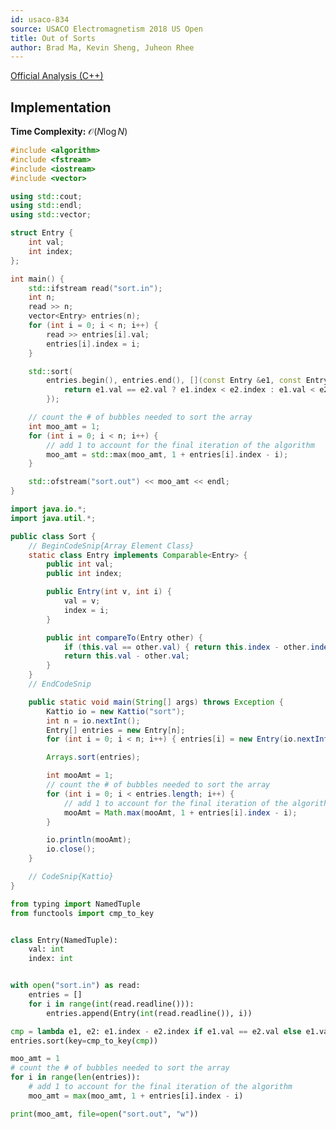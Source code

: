 ```yaml
---
id: usaco-834
source: USACO Electromagnetism 2018 US Open
title: Out of Sorts
author: Brad Ma, Kevin Sheng, Juheon Rhee
---
```


[Official Analysis (C++)](http://www.usaco.org/current/data/sol_sort_electromagnetism_open18.html)

## Implementation

**Time Complexity:** $\mathcal{O}(N \log N)$

<LanguageSection>
<CPPSection>

```cpp
#include <algorithm>
#include <fstream>
#include <iostream>
#include <vector>

using std::cout;
using std::endl;
using std::vector;

struct Entry {
	int val;
	int index;
};

int main() {
	std::ifstream read("sort.in");
	int n;
	read >> n;
	vector<Entry> entries(n);
	for (int i = 0; i < n; i++) {
		read >> entries[i].val;
		entries[i].index = i;
	}

	std::sort(
	    entries.begin(), entries.end(), [](const Entry &e1, const Entry &e2) {
		    return e1.val == e2.val ? e1.index < e2.index : e1.val < e2.val;
	    });

	// count the # of bubbles needed to sort the array
	int moo_amt = 1;
	for (int i = 0; i < n; i++) {
		// add 1 to account for the final iteration of the algorithm
		moo_amt = std::max(moo_amt, 1 + entries[i].index - i);
	}

	std::ofstream("sort.out") << moo_amt << endl;
}
```

</CPPSection>
<JavaSection>

```java
import java.io.*;
import java.util.*;

public class Sort {
	// BeginCodeSnip{Array Element Class}
	static class Entry implements Comparable<Entry> {
		public int val;
		public int index;

		public Entry(int v, int i) {
			val = v;
			index = i;
		}

		public int compareTo(Entry other) {
			if (this.val == other.val) { return this.index - other.index; }
			return this.val - other.val;
		}
	}
	// EndCodeSnip

	public static void main(String[] args) throws Exception {
		Kattio io = new Kattio("sort");
		int n = io.nextInt();
		Entry[] entries = new Entry[n];
		for (int i = 0; i < n; i++) { entries[i] = new Entry(io.nextInt(), i); }

		Arrays.sort(entries);

		int mooAmt = 1;
		// count the # of bubbles needed to sort the array
		for (int i = 0; i < entries.length; i++) {
			// add 1 to account for the final iteration of the algorithm
			mooAmt = Math.max(mooAmt, 1 + entries[i].index - i);
		}

		io.println(mooAmt);
		io.close();
	}

	// CodeSnip{Kattio}
}
```
</JavaSection>

<PySection>

```py
from typing import NamedTuple
from functools import cmp_to_key


class Entry(NamedTuple):
	val: int
	index: int


with open("sort.in") as read:
	entries = []
	for i in range(int(read.readline())):
		entries.append(Entry(int(read.readline()), i))

cmp = lambda e1, e2: e1.index - e2.index if e1.val == e2.val else e1.val - e2.val
entries.sort(key=cmp_to_key(cmp))

moo_amt = 1
# count the # of bubbles needed to sort the array
for i in range(len(entries)):
	# add 1 to account for the final iteration of the algorithm
	moo_amt = max(moo_amt, 1 + entries[i].index - i)

print(moo_amt, file=open("sort.out", "w"))
```

</PySection>
</LanguageSection>
